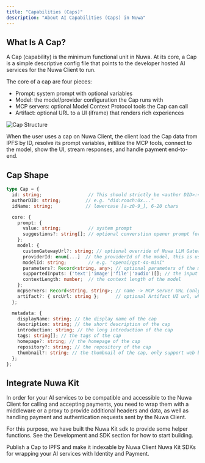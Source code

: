 ```yaml
---
title: "Capabilities (Caps)"
description: "About AI Capabilities (Caps) in Nuwa"
---
```

## What Is A Cap?

A Cap (capability) is the minimum functional unit in Nuwa. At its core, a Cap is a simple descriptive config file that points to the developer hosted AI services for the Nuwa Client to run. 

The core of a cap are four pieces:
- Prompt: system prompt with optional variables
- Model: the model/provider configuration the Cap runs with
- MCP servers: optional Model Context Protocol tools the Cap can call
- Artifact: optional URL to a UI (iframe) that renders rich experiences


![Cap Structure](cap.png)

When the user uses a cap on Nuwa Client, the client load the Cap data from IPFS by ID, resolve its prompt variables, initilize the MCP tools, connect to the model, show the UI, stream responses, and handle payment end-to-end.



## Cap Shape

```ts
type Cap = {
  id: string;                 // This should strictly be <author DID>:<idName>
  authorDID: string;         // e.g. "did:rooch:0x..."
  idName: string;            // lowercase [a-z0-9_], 6-20 chars

  core: {
    prompt: {
      value: string;          // system prompt 
      suggestions?: string[]; // optional converstion opener prompt for the user to start using your cap
    };
    model: {
      customGatewayUrl?: string; // optional override of Nuwa LLM Gateway, for setting up your own LLM Gateway
      providerId: enum[...]  // the providerId of the model, this is used for the Nuwa Client to determine the fomr of LLM API to use
      modelId: string;        // e.g. "openai/gpt-4o-mini"
      parameters?: Record<string, any>; // optional parameters of the model
      supportedInputs: ('text'|'image'|'file'|'audio')[]; // the input types that the model supports
      contextLength: number;  // the context length of the model
    };
    mcpServers: Record<string, string>; // name -> MCP server URL (only Streamable HTTP is supported)
    artifact?: { srcUrl: string };      // optional Artifact UI url, which will be embeded as a dedicated iframe panel in the Nuwa Client
  };

  metadata: {
    displayName: string; // the display name of the cap
    description: string; // the short description of the cap
    introduction: string; // the long introduction of the cap
    tags: string[]; // the tags of the cap
    homepage?: string; // the homepage of the cap
    repository?: string; // the repository of the cap
    thumbnail?: string; // the thumbnail of the cap, only support web based url for now
  };
};
```

## Integrate Nuwa Kit

In order for your AI services to be compatible and accessible to the Nuwa Client for calling and accepting payments, you need to wrap them with a middleware or a proxy to provide additional headers and data, as well as handling payment and authentication requests sent by the Nuwa Client.

For this purpose, we have built the Nuwa Kit sdk to provide some helper functions. See the Development and SDK section for how to start building.

<CardGroup cols={2}>
  <Card title="Launch Cap" icon="hammer" href="/build-caps/quickstart">
    Publish a Cap to IPFS and make it indexable by Nuwa Client
  </Card>
  <Card title="Nuwa Kit" icon="code" href="/sdk/index">
    Nuwa Kit SDKs for wrapping your AI services with Identity and Payment.
  </Card>
</CardGroup>